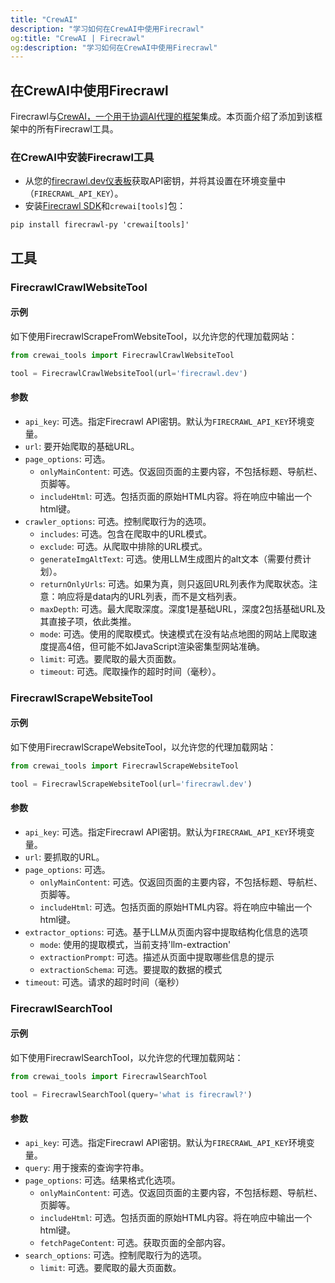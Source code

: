 ```yaml
---
title: "CrewAI"
description: "学习如何在CrewAI中使用Firecrawl"
og:title: "CrewAI | Firecrawl"
og:description: "学习如何在CrewAI中使用Firecrawl"
---
```


## 在CrewAI中使用Firecrawl

Firecrawl与[CrewAI，一个用于协调AI代理的框架](https://www.crewai.com/)集成。本页面介绍了添加到该框架中的所有Firecrawl工具。

### 在CrewAI中安装Firecrawl工具

- 从您的[firecrawl.dev仪表板](https://firecrawl.dev)获取API密钥，并将其设置在环境变量中（`FIRECRAWL_API_KEY`）。
- 安装[Firecrawl SDK](https://github.com/mendableai/firecrawl)和`crewai[tools]`包：

```
pip install firecrawl-py 'crewai[tools]'
```

## 工具

### FirecrawlCrawlWebsiteTool

#### 示例

如下使用FirecrawlScrapeFromWebsiteTool，以允许您的代理加载网站：

```python
from crewai_tools import FirecrawlCrawlWebsiteTool

tool = FirecrawlCrawlWebsiteTool(url='firecrawl.dev')
```

#### 参数

- `api_key`: 可选。指定Firecrawl API密钥。默认为`FIRECRAWL_API_KEY`环境变量。
- `url`: 要开始爬取的基础URL。
- `page_options`: 可选。
  - `onlyMainContent`: 可选。仅返回页面的主要内容，不包括标题、导航栏、页脚等。
  - `includeHtml`: 可选。包括页面的原始HTML内容。将在响应中输出一个html键。
- `crawler_options`: 可选。控制爬取行为的选项。
  - `includes`: 可选。包含在爬取中的URL模式。
  - `exclude`: 可选。从爬取中排除的URL模式。
  - `generateImgAltText`: 可选。使用LLM生成图片的alt文本（需要付费计划）。
  - `returnOnlyUrls`: 可选。如果为真，则只返回URL列表作为爬取状态。注意：响应将是data内的URL列表，而不是文档列表。
  - `maxDepth`: 可选。最大爬取深度。深度1是基础URL，深度2包括基础URL及其直接子项，依此类推。
  - `mode`: 可选。使用的爬取模式。快速模式在没有站点地图的网站上爬取速度提高4倍，但可能不如JavaScript渲染密集型网站准确。
  - `limit`: 可选。要爬取的最大页面数。
  - `timeout`: 可选。爬取操作的超时时间（毫秒）。

### FirecrawlScrapeWebsiteTool

#### 示例

如下使用FirecrawlScrapeWebsiteTool，以允许您的代理加载网站：

```python
from crewai_tools import FirecrawlScrapeWebsiteTool

tool = FirecrawlScrapeWebsiteTool(url='firecrawl.dev')
```

#### 参数

- `api_key`: 可选。指定Firecrawl API密钥。默认为`FIRECRAWL_API_KEY`环境变量。
- `url`: 要抓取的URL。
- `page_options`: 可选。
  - `onlyMainContent`: 可选。仅返回页面的主要内容，不包括标题、导航栏、页脚等。
  - `includeHtml`: 可选。包括页面的原始HTML内容。将在响应中输出一个html键。
- `extractor_options`: 可选。基于LLM从页面内容中提取结构化信息的选项
  - `mode`: 使用的提取模式，当前支持'llm-extraction'
  - `extractionPrompt`: 可选。描述从页面中提取哪些信息的提示
  - `extractionSchema`: 可选。要提取的数据的模式
- `timeout`: 可选。请求的超时时间（毫秒）

### FirecrawlSearchTool

#### 示例

如下使用FirecrawlSearchTool，以允许您的代理加载网站：

```python
from crewai_tools import FirecrawlSearchTool

tool = FirecrawlSearchTool(query='what is firecrawl?')
```

#### 参数

- `api_key`: 可选。指定Firecrawl API密钥。默认为`FIRECRAWL_API_KEY`环境变量。
- `query`: 用于搜索的查询字符串。
- `page_options`: 可选。结果格式化选项。
  - `onlyMainContent`: 可选。仅返回页面的主要内容，不包括标题、导航栏、页脚等。
  - `includeHtml`: 可选。包括页面的原始HTML内容。将在响应中输出一个html键。
  - `fetchPageContent`: 可选。获取页面的全部内容。
- `search_options`: 可选。控制爬取行为的选项。
  - `limit`: 可选。要爬取的最大页面数。